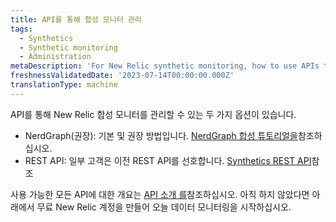 ```yaml
---
title: API를 통해 합성 모니터 관리
tags:
  - Synthetics
  - Synthetic monitoring
  - Administration
metaDescription: 'For New Relic synthetic monitoring, how to use APIs to manage monitors.'
freshnessValidatedDate: '2023-07-14T00:00:00.000Z'
translationType: machine
---
```


API를 통해 New Relic 합성 모니터를 관리할 수 있는 두 가지 옵션이 있습니다.

* NerdGraph(권장): 기본 및 권장 방법입니다. [NerdGraph 합성 튜토리얼을](/docs/apis/nerdgraph/examples/nerdgraph-synthetics-tutorial)참조하십시오.
* REST API: 일부 고객은 이전 REST API를 선호합니다. [Synthetics REST API](/docs/apis/synthetics-rest-api/monitor-examples/manage-synthetics-monitors-rest-api)참조

사용 가능한 모든 API에 대한 개요는 [API 소개 를](/docs/apis/getting-started/introduction-new-relic-apis)참조하십시오. 아직 하지 않았다면 아래에서 무료 New Relic 계정을 만들어 오늘 데이터 모니터링을 시작하십시오.

<InlineSignup/>